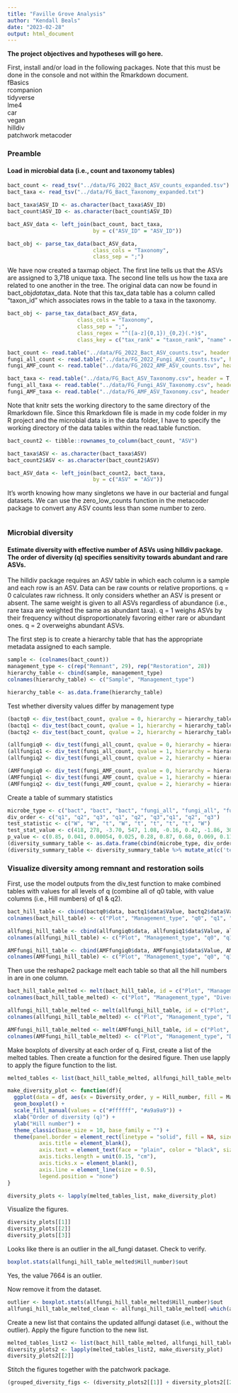 ```yaml
---
title: "Faville Grove Analysis"
author: "Kendall Beals"
date: "2023-02-28"
output: html_document
---
```


**The project objectives and hypotheses will go here.**


First, install and/or load in the following packages. Note that this must be done in the console and not within the Rmarkdown document.  
fBasics  
rcompanion  
tidyverse  
lme4  
car  
vegan  
hilldiv  
patchwork 
metacoder


### Preamble
#### Load in microbial data (i.e., count and taxonomy tables)

```r
bact_count <- read_tsv("../data/FG_2022_Bact_ASV_counts_expanded.tsv")
bact_taxa <- read_tsv("../data/FG_Bact_Taxonomy_expanded.txt")
```

```r
bact_taxa$ASV_ID <- as.character(bact_taxa$ASV_ID)
bact_count$ASV_ID <- as.character(bact_count$ASV_ID)

bact_ASV_data <- left_join(bact_count, bact_taxa,
                           by = c("ASV_ID" = "ASV_ID"))

bact_obj <- parse_tax_data(bact_ASV_data,
                           class_cols = "Taxonomy",
                           class_sep = ";")
```

We have now created a taxmap object. The first line tells us that the ASVs are assigned to 3,718 unique taxa. The second line tells us how the taxa are related to one another in the tree. The original data can now be found in bact_obj$data$tax_data. Note that this tax_data table has a column called "taxon_id" which associates rows in the table to a taxa in the taxonomy.


```r
bact_obj <- parse_tax_data(bact_ASV_data,
                      class_cols = "Taxonomy",
                      class_sep = ";",
                      class_regex = "^([a-z]{0,1})_{0,2}(.*)$",
                      class_key = c("tax_rank" = "taxon_rank", "name" = "taxon_name"))
```


```r
bact_count <- read.table("../data/FG_2022_Bact_ASV_counts.tsv", header = T, row.names = 1, check.names = F, sep = "\t")
fungi_all_count <- read.table("../data/FG_2022_Fungi_ASV_counts.tsv", header = T, row.names = 1, check.names = F, sep = "\t")
fungi_AMF_count <- read.table("../data/FG_2022_AMF_ASV_counts.tsv", header = T, row.names = 1, check.names = F, sep = "\t")
```

```r
bact_taxa <- read.table("../data/FG_Bact_ASV_Taxonomy.csv", header = T, check.names = F, sep = ",")
fungi_all_taxa <- read.table("../data/FG_Fungi_ASV_Taxonomy.csv", header = T, check.names = F, sep = ",")
fungi_AMF_taxa <- read.table("../data/FG_AMF_ASV_Taxonomy.csv", header = T, check.names = F, sep = ",")
```

Note that knitr sets the working directory to the same directory of the Rmarkdown file. Since this Rmarkdown file is made in my code folder in my R project and the microbial data is in the data folder, I have to specify the working directory of the data tables within the read.table function. 
 
 
```r
bact_count2 <- tibble::rownames_to_column(bact_count, "ASV")

bact_taxa$ASV <- as.character(bact_taxa$ASV)
bact_count2$ASV <- as.character(bact_count2$ASV)

bact_ASV_data <- left_join(bact_count2, bact_taxa,
                           by = c("ASV" = "ASV"))
```
 
It's worth knowing how many singletons we have in our bacterial and fungal datasets. We can use the zero_low_counts function in the metacoder package to convert any ASV counts less than some number to zero.
```r
```
 
 
### Microbial diversity
#### Estimate diversity with effective number of ASVs using hilldiv package. The order of diversity (q) specifies sensitivity towards abundant and rare ASVs.

The hilldiv package requires an ASV table in which each column is a sample and each row is an ASV. Data can be raw counts or relative proportions.
q = 0 calculates raw richness. It only considers whether an ASV is present or absent. The same weight is given to all ASVs regardless of abundance (i.e., rare taxa are weighted the same as abundant taxa). 
q = 1 weighs ASVs by their frequency without disproportionately favoring either rare or abundant ones.
q = 2 overweighs abundant ASVs. 

The first step is to create a hierarchy table that has the appropriate metadata assigned to each sample.
```r
sample <- (colnames(bact_count))
management_type <- c(rep("Remnant", 29), rep("Restoration", 28))
hierarchy_table <- cbind(sample, management_type)
colnames(hierarchy_table) <- c("Sample", "Management_type")

hierarchy_table <- as.data.frame(hierarchy_table)
```

Test whether diversity values differ by management type
```r
(bactq0 <- div_test(bact_count, qvalue = 0, hierarchy = hierarchy_table))
(bactq1 <- div_test(bact_count, qvalue = 1, hierarchy = hierarchy_table))
(bactq2 <- div_test(bact_count, qvalue = 2, hierarchy = hierarchy_table))

(allfungiq0 <- div_test(fungi_all_count, qvalue = 0, hierarchy = hierarchy_table))
(allfungiq1 <- div_test(fungi_all_count, qvalue = 1, hierarchy = hierarchy_table))
(allfungiq2 <- div_test(fungi_all_count, qvalue = 2, hierarchy = hierarchy_table))

(AMFfungiq0 <- div_test(fungi_AMF_count, qvalue = 0, hierarchy = hierarchy_table))
(AMFfungiq1 <- div_test(fungi_AMF_count, qvalue = 1, hierarchy = hierarchy_table))
(AMFfungiq2 <- div_test(fungi_AMF_count, qvalue = 2, hierarchy = hierarchy_table))
```

Create a table of summary statistics
```r
microbe_type <- c("bact", "bact", "bact", "fungi_all", "fungi_all", "fungi_all", "fungi_AMF", "fungi_AMF", "fungi_AMF")
div_order <- c("q1", "q2", "q3", "q1", "q2", "q3","q1", "q2", "q3")
test_statistic <- c("W", "W", "t", "W", "t", "t", "t", "t", "W")
test_stat_value <- c(418, 278, -3.70, 547, 1.08, -0.16, 0.42, -1.86, 305)
p_value <- c(0.85, 0.041, 0.00054, 0.025, 0.28, 0.87, 0.68, 0.069, 0.11)
(diversity_summary_table <- as.data.frame(cbind(microbe_type, div_order, test_statistic, test_stat_value, p_value)))
(diversity_summary_table <- diversity_summary_table %>% mutate_at(c('test_stat_value', 'p_value'), as.numeric))
```


### Visualize diversity among remnant and restoration soils

First, use the model outputs from the div_test function to make combined tables with values for all levels of q (combine all of q0 table, with value columns (i.e., Hill numbers) of q1 & q2).
```r
bact_hill_table <- cbind(bactq0$data, bactq1$data$Value, bactq2$data$Value) 
colnames(bact_hill_table) <- c("Plot", "Management_type", "q0", "q1", "q2")

allfungi_hill_table <- cbind(allfungiq0$data, allfungiq1$data$Value, allfungiq2$data$Value) 
colnames(allfungi_hill_table) <- c("Plot", "Management_type", "q0", "q1", "q2")

AMFfungi_hill_table <- cbind(AMFfungiq0$data, AMFfungiq1$data$Value, AMFfungiq2$data$Value) 
colnames(AMFfungi_hill_table) <- c("Plot", "Management_type", "q0", "q1", "q2")
```

Then use the reshape2 package melt each table so that all the hill numbers in are in one column.
```r
bact_hill_table_melted <- melt(bact_hill_table, id = c("Plot", "Management_type"))
colnames(bact_hill_table_melted) <- c("Plot", "Management_type", "Diversity_order", "Hill_number")

allfungi_hill_table_melted <- melt(allfungi_hill_table, id = c("Plot", "Management_type"))
colnames(allfungi_hill_table_melted) <- c("Plot", "Management_type", "Diversity_order", "Hill_number")

AMFfungi_hill_table_melted <- melt(AMFfungi_hill_table, id = c("Plot", "Management_type"))
colnames(AMFfungi_hill_table_melted) <- c("Plot", "Management_type", "Diversity_order", "Hill_number")
```

Make boxplots of diversity at each order of q. First, create a list of the melted tables. Then create a function for the desired figure. Then use lapply to apply the figure function to the list. 
```r
melted_tables <- list(bact_hill_table_melted, allfungi_hill_table_melted, AMFfungi_hill_table_melted)

make_diversity_plot <- function(df){
  ggplot(data = df, aes(x = Diversity_order, y = Hill_number, fill = Management_type)) +
  geom_boxplot() +
  scale_fill_manual(values = c("#ffffff", "#a9a9a9")) +
  xlab("Order of diversity (q)") +
  ylab("Hill number") +
  theme_classic(base_size = 10, base_family = "") +
  theme(panel.border = element_rect(linetype = "solid", fill = NA, size = 1),
          axis.title = element_blank(),
          axis.text = element_text(face = "plain", color = "black", size = 12),
          axis.ticks.length = unit(0.15, "cm"),
          axis.ticks.x = element_blank(),
          axis.line = element_line(size = 0.5),
          legend.position = "none")
} 

diversity_plots <- lapply(melted_tables_list, make_diversity_plot)
```

Visualize the figures.
```r
diversity_plots[[1]]
diversity_plots[[2]]
diversity_plots[[3]]
```

Looks like there is an outlier in the all_fungi dataset. Check to verify.
```r
boxplot.stats(allfungi_hill_table_melted$Hill_number)$out
```
Yes, the value 7664 is an outlier.

Now remove it from the dataset.
```r
outlier <- boxplot.stats(allfungi_hill_table_melted$Hill_number)$out
allfungi_hill_table_melted_clean <- allfungi_hill_table_melted[-which(allfungi_hill_table_melted$Hill_number %in% outlier), ]
```

Create a new list that contains the updated allfungi dataset (i.e., without the outlier). Apply the figure function to the new list. 
```r
melted_tables_list2 <- list(bact_hill_table_melted, allfungi_hill_table_melted_clean, AMFfungi_hill_table_melted)
diversity_plots2 <- lapply(melted_tables_list2, make_diversity_plot)
diversity_plots2[[2]]
```

Stitch the figures together with the patchwork package.
```r
(grouped_diversity_figs <- (diversity_plots2[[1]] + diversity_plots2[[2]]) + diversity_plots2[[3]])
```

